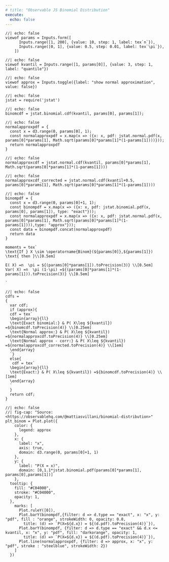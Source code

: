 ```yaml
---
# title: "Observable JS Binomial Distribution"
execute:
  echo: false
---
```



```ojs
//| echo: false
viewof params = Inputs.form([
      Inputs.range([1, 200], {value: 10, step: 1, label: tex`n`}),
      Inputs.range([0, 1], {value: 0.5, step: 0.01, label: tex`\pi`}),
    ])
```


```ojs
//| echo: false
viewof kvantil = Inputs.range([1, params[0]], {value: 3, step: 1, label: "quantile"})
```


```ojs
//| echo: false
viewof approx = Inputs.toggle({label: "show normal approximation", value: false})
```


```ojs
//| echo: false
jstat = require('jstat')
```


```ojs
//| echo: false
binomcdf = jstat.binomial.cdf(kvantil, params[0], params[1]);
```


```ojs
//| echo: false
normalapproxpdf = {
  const x = d3.range(0, params[0], 1);
  const normalapproxpdf = x.map(x => ({x: x, pdf: jstat.normal.pdf(x, params[0]*params[1], Math.sqrt(params[0]*params[1]*(1-params[1])))}));
  return normalapproxpdf
}
```

```ojs
//| echo: false
normalapproxcdf = jstat.normal.cdf(kvantil, params[0]*params[1], Math.sqrt(params[0]*params[1]*(1-params[1])))
```



```ojs
//| echo: false
normalapproxcdf_corrected = jstat.normal.cdf(kvantil+0.5, params[0]*params[1], Math.sqrt(params[0]*params[1]*(1-params[1])))
```

```ojs
//| echo: false
binompdf = {
  const x = d3.range(0, params[0]+1, 1);
  const binompdf = x.map(x => ({x: x, pdf: jstat.binomial.pdf(x, params[0], params[1]), type: "exact"}));
  const normalapproxpdf = x.map(x => ({x: x, pdf: jstat.normal.pdf(x, params[0]*params[1], Math.sqrt(params[0]*params[1]*(1-params[1]))),type: "approx"}));
  const data = binompdf.concat(normalapproxpdf)
  return data
}
```

```ojs
moments = tex`
\text{If } X \sim \operatorname{Binom}(${params[0]},${params[1]}) \text{ then }\\[0.5em]

E( X) =n  \pi = ${(params[0]*params[1]).toPrecision(3)} \\[0.5em]
Var( X) =n  \pi (1-\pi) =${(params[0]*params[1]*(1-params[1])).toPrecision(3)} \\[0.5em]

`

```


```ojs
//| echo: false
cdfs = 
{
  var cdf;
  if (approx){
  cdf = tex`
  \begin{array}{ll}
  \text{Exact binomial:} & P( X\leq ${kvantil}) =${binomcdf.toPrecision(4)} \\[0.25em]
  \text{Normal approx:} & P( X\leq ${kvantil}) =${normalapproxcdf.toPrecision(4)} \\[0.25em]
  \text{Normal approx - corr:} & P( X\leq ${kvantil})  =${normalapproxcdf_corrected.toPrecision(4)} \\[1em]
  \end{array}
  `}
  else{
   cdf = tex`
  \begin{array}{ll}
  \text{Exact:} & P( X\leq ${kvantil}) =${binomcdf.toPrecision(4)} \\[1em]
  \end{array}
  ` 
  }
  return cdf;
}
```


```ojs
//| echo: false
//| fig-cap: "Source: <https://observablehq.com/@mattiasvillani/binomial-distribution>"
plt_binom = Plot.plot({
    color: { 
      legend: approx
    },
    x: {
      label: "x",
      axis: true,
      domain: d3.range(0, params[0]+1, 1)
    },
    y: {
      label: "P(X = x)",
      domain: [0,1.1*jstat.binomial.pdf(params[0]*params[1], params[0],params[1])]
    },
  tooltip: {
    fill: "#C04000",
    stroke: "#C04000",
    opacity: 1,
  },
    marks: [
      Plot.ruleY([0]),
      Plot.barY(binompdf,{filter: d => d.type == "exact", x: "x", y: "pdf", fill : "orange", strokeWidth: 0, opacity: 0.8, 
        title: (d) => `P(X=${d.x}) = ${(d.pdf).toPrecision(4)}`}),
      Plot.barY(binompdf, {filter: d => d.type == "exact" && d.x <= kvantil, x: "x", y: "pdf", fill: "darkorange", opacity: 1,
        title: (d) => `P(X=${d.x}) = ${(d.pdf).toPrecision(4)}`}),
      Plot.line(normalapproxpdf, {filter: d => approx, x: "x", y: "pdf", stroke : "steelblue", strokeWidth: 2})    
    ]
  })
```
